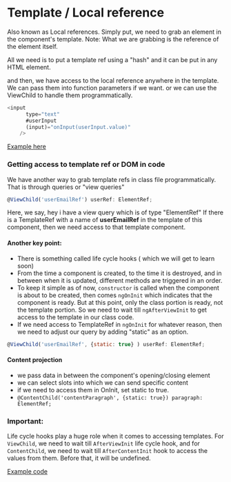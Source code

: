 # Template / Local reference 

Also known as Local references.
Simply put, we need to grab an element in the component's template.
Note: What we are grabbing is the reference of the element itself. 

All we need is to put a template ref using a "hash" and it can be put in any HTML element.

and then, we have access to the local reference anywhere in the template.
We can pass them into function parameters if we want.
or we can use the ViewChild to handle them programmatically.

```js 
<input
      type="text"
      #userInput
      (input)="onInput(userInput.value)"
    />
```

[Example here](https://stackblitz.com/edit/ngdocs-06-hrsvti?file=src%2Fapp%2Fapp.component.ts)

### Getting access to template ref or DOM in code 

We have another way to grab template refs in class file programmatically.
That is through queries or "view queries"

```js
@ViewChild('userEmailRef') userRef: ElementRef;
```
Here, we say, hey i have a view query which is of type "ElementRef" 
If there is a TemplateRef with a name of **userEmailRef** in the template of this component, then we need access to that template component. 

#### Another key point: 

- There is something called life cycle hooks ( which we will get to learn soon)
- From the time a component is created, to the time it is destroyed, and in between when it is updated, different methods are triggered in an order. 
- To keep it simple as of now, `constructor` is called when the component is about to be created, then comes `ngOnInit` which indicates that the component is ready. But at this point, only the class portion is ready, not the template portion. So we need to wait till `ngAfterViewInit` to get access to the template in our class code.
- If we need access to TemplateRef in `ngOnInit` for whatever reason, then we need to adjust our query by adding "static" as an option. 

```js
@ViewChild('userEmailRef', {static: true} ) userRef: ElementRef;
```

#### Content projection 

- we pass data in between the component's opening/closing element 
- we can select slots into which we can send specific content
- if we need to access them in OnInit, set static to true.
- `@ContentChild('contentParagraph', {static: true}) paragraph: ElementRef;`

### Important: 

Life cycle hooks play a huge role when it comes to accessing templates. 
For `ViewChild`, we need to wait till `AfterViewInit` life cycle hook, and for `ContentChild`, we need to wait till `AfterContentInit` hook to access the values from them. Before that, it will be undefined.


[Example code](https://stackblitz.com/edit/ngdocs-07?file=src%2Fapp%2Fapp.component.html)

